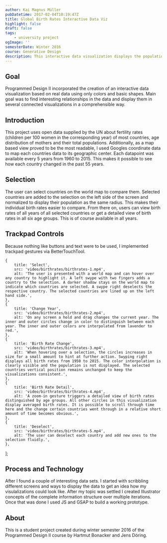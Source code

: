 ```yaml
---
author: Kai Magnus Müller
pubDatetime: 2017-02-04T10:19:47Z
title: Global Birth Rates Interactive Data Viz
highlight: false
draft: false
tags:
    - university project
ogImage: ''
semesterDate: Winter 2016
course: Generative Design
description: This interactive data visualization displays the population and birth rates of every country on earth. The user can travel from 1950 up until 2010 and watch the countries develop.
---
```



<Figure
	alt="This interactive data visualization displays the population and birth rates of every country on earth. The user can travel from 1950 up until 2010 and watch the countries develop."
	src="/video/birthrates/birthrates-header.mp4"
	type="video"
	aspectRatio="16/10"></Figure>

## Goal

Programmed Design II incorporated the creation of an interactive data visualization based on real data using only colors and basic shapes. Main goal was to find interesting relationships in the data and display them in several connected visualizations in a comprehensible way.

## Introduction

This project uses open data supplied by the UN about fertility rates (children per 100 women in the corresponding year) of most countries, age distribution of mothers and their total populations. Additionally, as a map based view proved to be the most readable, I used Googles coordinate data to map each countries data to its geographic center. Each datapoint was available every 5 years from 1960 to 2015. This makes it possible to see how each country changed in the past 55 years.

<Figure
	alt="Two circles represent each country. The inner circle area is calculated according to birth rates and the outer one according to population. While both values cannot be directly compared, their relation and change over time can."
	src="/video/birthrates/birthrates-circle-progression.mp4"
	type="video"></Figure>

## Selection

The user can select countries on the world map to compare them. Selected countries are added to the selection on the left side of the screen and normalized to display their population as the same radius. This makes their individual birth rates easier to compare. From there on, users can view birth rates of all years of all selected countries or get a detailed view of birth rates in all six age groups. This is of course available in all years.

## Trackpad Controls

Because nothing like buttons and text were to be used, I implemented trackpad gestures via BetterTouchTool.

	{
		title: 'Select',
		src: 'video/birthrates/birthrates-1.mp4',
		alt: 'The user is presented with a world map and can hover over any country to highlight it. A left swype with two fingers adds a country to the selection. A darker shadow stays on the world map to indicate which countries are selected. A swype right deselects the respective country. The selected countries are lined up on the left hand side.',
	},
	{
		title: 'Change Year',
		src: 'video/birthrates/birthrates-2.mp4',
		alt: 'On any screen a hold and drag changes the current year. The inner and outer circles change in color to distinguish between each year. The inner and outer colors are interpolated from lavender to red.',
	},
	{
		title: 'Birth Rate Change',
		src: 'video/birthrates/birthrates-3.mp4',
		alt: 'When hovering over a selection, the circles increases in size for a small amount to hint at further action. Swyping right displays all birth rates from 1950 to 2015. The color interpolation is clearly visible and the population is not displayed. The selected countries vertical position remains unchanged to keep the visualizations consistent.',
	},
	{
		title: 'Birth Rate Detail',
		src: 'video/birthrates/birthrates-4.mp4',
		alt: 'A zoom-in gesture triggers a detailed view of birth rates distinguished by age groups. All other circles in this visualization display averaged birth rates. It is possible to scroll through time here and the change certain countries went through in a relative short amount of time becomes obvious.',
	},
	{
		title: 'Deselect',
		src: 'video/birthrates/birthrates-5.mp4',
		alt: 'The user can deselect each country and add new ones to the selection fluidly.',
	},
];

<UseCase client:visible srcSet={_srcSet2} aspectRatio="16/10"></UseCase>

## Process and Technology

After I found a couple of interesting data sets. I started with scribbling different screens and ways to display the data to get an idea how my visulalizations could look like. After my topic was settled I created Illustrator concepts of the complete information structure over multiple iterations. Once that was done I used JS and GSAP to build a working prototype.

## About

This is a student project created during winter semester 2016 of the Programmed Design II course by Hartmut Bonacker and Jens Döring.
